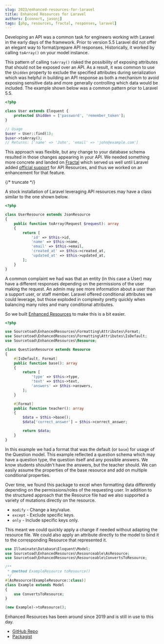 ```yaml
---
slug: 2023/enhanced-resources-for-laravel
title: Enhanced Resources for Laravel
authors: [connort, jasonj]
tags: [php, resources, fractal, responses, laravel]
---
```


Developing an API was a common task for engineers working with Laravel in the early days of the framework. Prior to version 5.5 Laravel did not offer an elegant way to format/prepare API responses. Historically, it worked by calling `toArray()` on your model instance.

This pattern of calling `toArray()` risked the possibility of exposing attributes that should not be exposed over an API. As a result, it was common to use the `$hidden` property to exclude the specified attributes during serialization which was helpful in building an API response as both a mechanism to avoid exposing sensitive data and more generally controlling which data would be included. The example shown below was a common pattern prior to Laravel 5.5.

```php
<?php

class User extends Eloquent {
    protected $hidden = ['password', 'remember_token'];
}

// Usage
$user = User::find(1);
$user->toArray();
// Returns: ['name' => 'John', 'email' => 'john@example.com']
```

This approach was flexible, but any change to your database schema resulted in those changes appearing in your API. We needed something more concrete and landed on [Fractal](https://fractal.thephpleague.com) which served us well until Laravel added [official support](https://laravel.com/docs/5.5/releases) for API Resources, and thus we worked on an enhancement for that feature.

{/* truncate */}

A stock installation of Laravel leveraging API resources may have a class similar to the one shown below.

```php
<?php

class UserResource extends JsonResource
{
    public function toArray(Request $request): array
    {
        return [
            'id' => $this->id,
            'name' => $this->name,
            'email' => $this->email,
            'created_at' => $this->created_at,
            'updated_at' => $this->updated_at,
        ];
    }
}
```

A common complaint we had was that an entity (in this case a User) may have a different responses depending on the permissions of the user making the request. An admin may see more information about a user than a support user, or staff member. Laravel offered conditional attributes we could leverage, but those exploded in complexity pretty quickly when balancing many roles and many conditional attributes.

So we built [Enhanced Resources](https://github.com/sourcetoad/enhanced-resources) to make this is a bit easier.

```php
<?php

use Sourcetoad\EnhancedResources\Formatting\Attributes\Format;
use Sourcetoad\EnhancedResources\Formatting\Attributes\IsDefault;
use Sourcetoad\EnhancedResources\Resource;

class QuestionResource extends Resource
{
    #[IsDefault, Format]
    public function base(): array
    {
        return [
            'type' => $this->type,
            'text' => $this->text,
            'answers' => $this->answers,
        ];
    }

    #[Format]
    public function teacher(): array
    {
        $data = $this->base();
        $data['correct_answer'] = $this->correct_answer;

        return $data;
    }
}
```

In this example we had a format that was the default (or `base`) for usage of the Question model. This example reflected a question schema which may have a question type, the question itself and any possible answers. We know students shouldn't have the answers, but the teacher should. We can easily assume the properties of the base resource and add on multiple conditional properties.

Over time, we found this package to excel when formatting data differently depending on the permissions/roles of the requesting user. In addition to the structured approach that the Resource file had we also supported a variety of mutations directly on the resource.

* `modify` - Change a key/value.
* `except` - Exclude specific keys.
* `only` - Include specific keys only.

This meant we could quickly apply a change if needed without adapting the resource file. We could also apply an attribute directly to the model to bind it to the corresponding Resource that represented it.

```php
use Illuminate\Database\Eloquent\Model;
use Sourcetoad\EnhancedResources\Resourceable\AsResource;
use Sourcetoad\EnhancedResources\Resourceable\ConvertsToResource;

/**
 * @method ExampleResource toResource()
 */
#[AsResource(ExampleResource::class)]
class Example extends Model
{
    use ConvertsToResource;
}

(new Example)->toResource();
```

Enhanced Resources has been around since 2019 and is still in use to this day.

* [GitHub Repo](https://github.com/sourcetoad/enhanced-resources)
* [Packagist](https://packagist.org/packages/sourcetoad/enhanced-resources)
